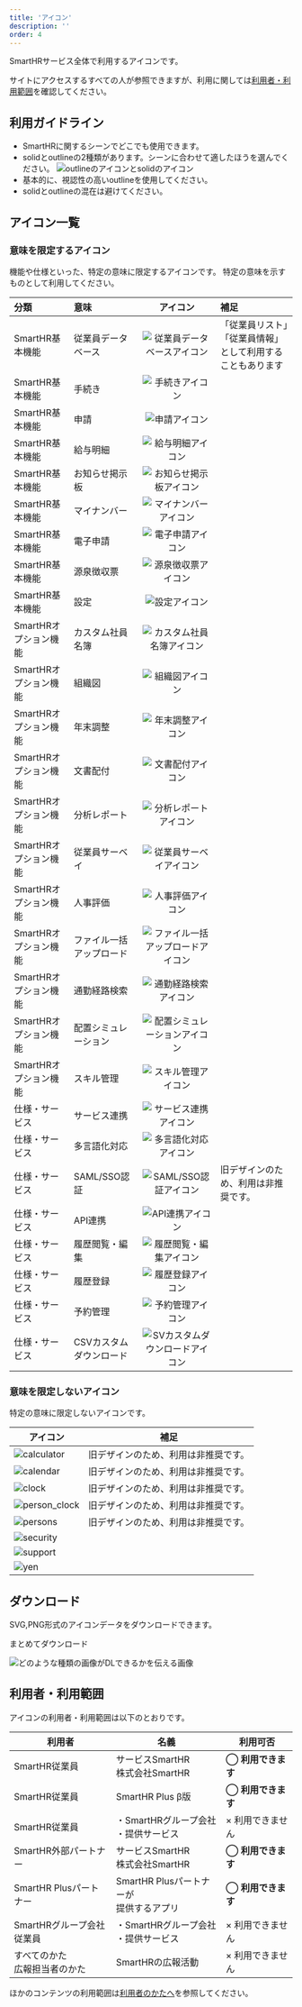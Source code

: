 ```yaml
---
title: 'アイコン'
description: ''
order: 4
---
```



SmartHRサービス全体で利用するアイコンです。

サイトにアクセスするすべての人が参照できますが、利用に関しては[利用者・利用範囲](#h2-3)を確認してください。


## 利用ガイドライン
- SmartHRに関するシーンでどこでも使用できます。
- solidとoutlineの2種類があります。シーンに合わせて適したほうを選んでください。
![outlineのアイコンとsolidのアイコン](./images/outline-solid.png)
- 基本的に、視認性の高いoutlineを使用してください。
- solidとoutlineの混在は避けてください。

## アイコン一覧

### 意味を限定するアイコン

機能や仕様といった、特定の意味に限定するアイコンです。
特定の意味を示すものとして利用してください。

| 分類 | 意味 | アイコン | 補足 |
| :--- | :--- | :---: | :--- |
| SmartHR基本機能 | 従業員データベース | ![従業員データベースアイコン](./images/icons/outline/Black/従業員データベース.png) | 「従業員リスト」「従業員情報」として利用することもあります |
| SmartHR基本機能 | 手続き | ![手続きアイコン](./images/icons/outline/Black/手続き.png) |  |
| SmartHR基本機能 | 申請 | ![申請アイコン](./images/icons/outline/Black/申請.png) |  |
| SmartHR基本機能 | 給与明細 | ![給与明細アイコン](./images/icons/outline/Black/給与明細.png) |  |
| SmartHR基本機能 | お知らせ掲示板 | ![お知らせ掲示板アイコン](./images/icons/outline/Black/お知らせ掲示板.png) |  |
| SmartHR基本機能 | マイナンバー | ![マイナンバーアイコン](./images/icons/outline/Black/マイナンバー.png) |  |
| SmartHR基本機能 | 電子申請 | ![電子申請アイコン](./images/icons/outline/Black/電子申請.png) |  |
| SmartHR基本機能 | 源泉徴収票 | ![源泉徴収票アイコン](./images/icons/outline/Black/源泉徴収票.png) |  |
| SmartHR基本機能 | 設定 | ![設定アイコン](./images/icons/outline/Black/設定.png) |  |
| SmartHRオプション機能 | カスタム社員名簿 | ![カスタム社員名簿アイコン](./images/icons/outline/Black/カスタム社員名簿.png) |  |
| SmartHRオプション機能 | 組織図 | ![組織図アイコン](./images/icons/outline/Black/組織図.png) |  |
| SmartHRオプション機能 | 年末調整 | ![年末調整アイコン](./images/icons/outline/Black/年末調整.png) |  |
| SmartHRオプション機能 | 文書配付 | ![文書配付アイコン](./images/icons/outline/Black/文書配付.png) |  |
| SmartHRオプション機能 | 分析レポート | ![分析レポートアイコン](./images/icons/outline/Black/分析レポート.png) |  |
| SmartHRオプション機能 | 従業員サーベイ | ![従業員サーベイアイコン](./images/icons/outline/Black/従業員サーベイ.png) |  |
| SmartHRオプション機能 | 人事評価 | ![人事評価アイコン](./images/icons/outline/Black/人事評価.png) |  |
| SmartHRオプション機能 | ファイル一括アップロード | ![ファイル一括アップロードアイコン](./images/icons/outline/Black/ファイル一括アップロード.png) |  |
| SmartHRオプション機能 | 通勤経路検索 | ![通勤経路検索アイコン](./images/icons/outline/Black/通勤経路検索.png) |  |
| SmartHRオプション機能 | 配置シミュレーション | ![配置シミュレーションアイコン](./images/icons/outline/Black/配置シミュレーション.png) |  |
| SmartHRオプション機能 | スキル管理 | ![スキル管理アイコン](./images/icons/outline/Black/スキル管理.png) |  |
| 仕様・サービス | サービス連携 | ![サービス連携アイコン](./images/icons/outline/Black/サービス連携.png) |  |
| 仕様・サービス | 多言語化対応 | ![多言語化対応アイコン](./images/icons/outline/Black/多言語化対応.png) |  |
| 仕様・サービス | SAML/SSO認証 | ![SAML/SSO認証アイコン](./images/icons/旧デザイン/Black/SAML_SSO認証（旧デザインのため非推奨）.png) | 旧デザインのため、利用は非推奨です。 |
| 仕様・サービス | API連携 | ![API連携アイコン](./images/icons/outline/Black/API連携.png) |  |
| 仕様・サービス | 履歴閲覧・編集 | ![履歴閲覧・編集アイコン](./images/icons/outline/Black/履歴閲覧・編集.png) |  |
| 仕様・サービス | 履歴登録 | ![履歴登録アイコン](./images/icons/outline/Black/履歴登録.png) |  |
| 仕様・サービス | 予約管理 | ![予約管理アイコン](./images/icons/outline/Black/予約管理.png) |  |
| 仕様・サービス | CSVカスタムダウンロード | ![SVカスタムダウンロードアイコン](./images/icons/outline/Black/CSVカスタムダウンロード.png) |  |


### 意味を限定しないアイコン

特定の意味に限定しないアイコンです。

| アイコン | 補足 |
| --- | --- |
| ![calculator](./images/icons/旧デザイン/Black/calculator（旧デザインのため非推奨）.png) | 旧デザインのため、利用は非推奨です。 |
| ![calendar](./images/icons/旧デザイン/Black/calendar（旧デザインのため非推奨）.png) | 旧デザインのため、利用は非推奨です。 |
| ![clock](./images/icons/旧デザイン/Black/clock（旧デザインのため非推奨）.png) | 旧デザインのため、利用は非推奨です。 |
| ![person_clock](./images/icons/旧デザイン/Black/person_clock（旧デザインのため非推奨）.png) | 旧デザインのため、利用は非推奨です。 |
| ![persons](./images/icons/旧デザイン/Black/persons（旧デザインのため非推奨）.png) | 旧デザインのため、利用は非推奨です。 |
| ![security](./images/icons/outline/Black/意味を限定しないアイコン/security.png) |  |
| ![support](./images/icons/outline/Black/意味を限定しないアイコン/support.png) |  |
| ![yen](./images/icons/outline/Black/意味を限定しないアイコン/yen.png) |  |


## ダウンロード

SVG,PNG形式のアイコンデータをダウンロードできます。

<AnchorButton href="/downloads/icon.zip" downloads>まとめてダウンロード</AnchorButton>

![どのような種類の画像がDLできるかを伝える画像](./images/icon-zip.png)

## 利用者・利用範囲

アイコンの利用者・利用範囲は以下のとおりです。

<TableWrapper>
  <table>
    <thead>
      <tr>
        <th>利用者</th>
        <th>名義</th>
        <th>利用可否</th>
      </tr>
    </thead>
    <tbody>
      <tr>
        <td>SmartHR従業員</td>
        <td>サービスSmartHR<br/>株式会社SmartHR</td>
        <td><strong>◯ 利用できます</strong></td>
      </tr>
      <tr>
        <td>SmartHR従業員</td>
        <td>SmartHR Plus β版</td>
        <td><strong>◯ 利用できます</strong></td>
      </tr>
      <tr>
        <td>SmartHR従業員</td>
        <td>・SmartHRグループ会社<br/>・提供サービス</td>
        <td>× 利用できません</td>
      </tr>
      <tr>
        <td>SmartHR外部パートナー</td>
        <td>サービスSmartHR<br/>株式会社SmartHR</td>
        <td><strong>◯ 利用できます</strong></td>
      </tr>
      <tr>
        <td>SmartHR Plusパートナー</td>
        <td>SmartHR Plusパートナーが<br/>提供するアプリ</td>
        <td><strong>◯ 利用できます</strong></td>
      </tr>
      <tr>
        <td>SmartHRグループ会社<br/>従業員</td>
        <td>・SmartHRグループ会社<br/>・提供サービス</td>
        <td>× 利用できません</td>
      </tr>
      <tr>
        <td>すべてのかた<br/>広報担当者のかた</td>
        <td>SmartHRの広報活動</td>
        <td>× 利用できません</td>
      </tr>
    </tbody>
  </table>
</TableWrapper>

ほかのコンテンツの利用範囲は[利用者のかたへ](/introduction/user/)を参照してください。